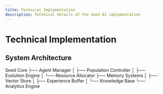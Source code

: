 ```yaml
---
title: Technical Implementation
description: Technical details of the Seed AI implementation
---
```


# Technical Implementation

## System Architecture
Seed Core
├── Agent Manager
│ ├── Population Controller
│ ├── Evolution Engine
│ └── Resource Allocator
├── Memory Systems
│ ├── Vector Store
│ ├── Experience Buffer
│ └── Knowledge Base
└── Analytics Engine 